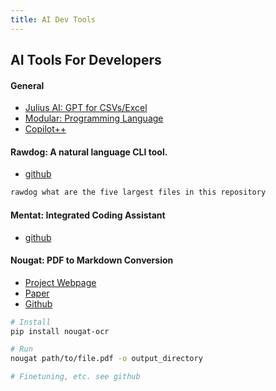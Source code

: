 ```yaml
---
title: AI Dev Tools
---
```


## AI Tools For Developers

#### General 

- [Julius AI: GPT for CSVs/Excel](https://julius.ai/chat)
- [Modular: Programming Language](https://www.modular.com/?utm_content=268229477&utm_medium=social&utm_source=twitter&hss_channel=tw-1483918307484848132)
- [Copilot++](https://x.com/amanrsanger/status/1762955829710594493?s=20)

#### Rawdog: A natural language CLI tool.

- [github](https://github.com/AbanteAI/rawdog/tree/main)

```bash
rawdog what are the five largest files in this repository
```

#### Mentat: Integrated Coding Assistant

- [github](https://github.com/biobootloader/mentat)

#### Nougat: PDF to Markdown Conversion

- [Project Webpage](https://facebookresearch.github.io/nougat/)
- [Paper](https://arxiv.org/abs/2308.13418)
- [Github](https://github.com/facebookresearch/nougat)

```bash
# Install
pip install nougat-ocr

# Run
nougat path/to/file.pdf -o output_directory

# Finetuning, etc. see github
```